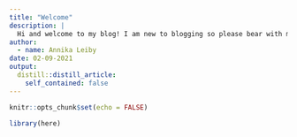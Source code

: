 ```yaml
---
title: "Welcome"
description: |
  Hi and welcome to my blog! I am new to blogging so please bear with me but I am excited to share my projects with you.
author:
  - name: Annika Leiby
date: 02-09-2021
output:
  distill::distill_article:
    self_contained: false
---
```



```r
knitr::opts_chunk$set(echo = FALSE)

library(here)
```



 
